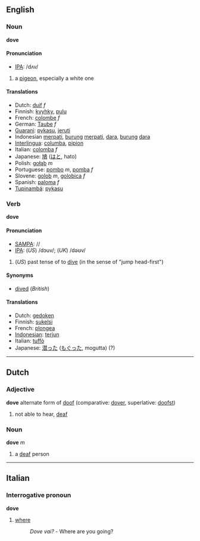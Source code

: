==English==
=== Noun ===
'''dove'''

====Pronunciation====
*[[w:IPA|IPA]]: /dʌv/

# a [[pigeon]], especially a white one

==== Translations ====
*Dutch: [[duif]] ''f''
*Finnish: [[kyyhky]], [[pulu]]
*French: [[colombe]] ''f''
*German: [[Taube]] ''f''
*[[Guarani]]: [[pykasu]], [[jeruti]]
*Indonesian [[merpati]], [[burung]] [[merpati]], [[dara]], [[burung]] [[dara]]
*[[Interlingua]]: [[columba]], [[pipion]]
*Italian: [[colomba]] ''f''
*Japanese: [[鳩]] ([[はと]], hato)
*Polish: [[gołąb]] ''m''
*Portuguese: [[pombo]] ''m'', [[pomba]] ''f''
*Slovene: [[golob]] ''m'', [[golobica]] ''f''
*Spanish: [[paloma]] ''f''
*[[Tupinambá]]: [[pykasu]]

=== Verb ===
'''dove'''

==== Pronunciation ====
*[[w:SAMPA|SAMPA]]: //
*[[w:IPA|IPA]]: (''US'') /dɔuv/; (''UK'') /dəʊv/

#(''US'') past tense of to [[dive]] (in the sense of "jump head-first")

==== Synonyms ====
*[[dive]]d (''British'')

==== Translations ====
*Dutch: [[gedoken]]
*Finnish: [[sukelsi]]
*French: [[plongea]]
*[[Indonesian]]: [[terjun]]
*Italian: [[tuffò]]
*Japanese: [[潜った]] ([[もぐった]], mogutta) (?)

----

==Dutch==
=== Adjective ===
'''dove''' alternate form of [[doof]] (comparative: [[dover]], superlative: [[doofst]])

# not able to hear, [[deaf]]

=== Noun ===
'''dove''' ''m''

# a [[deaf]] person

----
==Italian==
=== Interrogative pronoun === <!--or just "adverb"?-->
'''dove'''

# [[where]]
#:''Dove vai?'' - Where are you going?